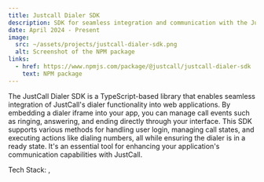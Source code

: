 ```yaml
---
title: Justcall Dialer SDK
description: SDK for seamless integration and communication with the JustCall Dialer across diverse web environments.
date: April 2024 - Present
image:
  src: ~/assets/projects/justcall-dialer-sdk.png
  alt: Screenshot of the NPM package
links:
  - href: https://www.npmjs.com/package/@justcall/justcall-dialer-sdk
    text: NPM package
---
```


The JustCall Dialer SDK is a TypeScript-based library that enables seamless integration of JustCall's dialer functionality into web applications. 
By embedding a dialer iframe into your app, you can manage call events such as ringing, answering, and ending directly through your interface. 
This SDK supports various methods for handling user login, managing call states, and executing actions like dialing numbers, all while ensuring the dialer is in a ready state. 
It's an essential tool for enhancing your application's communication capabilities with JustCall.

Tech Stack: <TechPill id="typescript"/>, <TechPill id="vite"/>